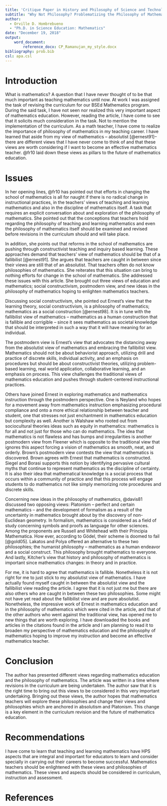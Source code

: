 ```yaml
---
title: 'Critique Paper in History and Philosophy of Science and Technology Education'
subtitle: "Why Not Philosophy? Problematizing the Philosophy of Mathematics in a Time of Curriculum Reform"
author:
  - Orville D. Hombrebueno
  - "Ph.D. in Science Education: Mathematics"
date: "December 19, 2018"
output: 
    word_document:
        reference_docx: CP_Ramanujan_my_style.docx
bibliography: prob.bib
csl: apa.csl
---
```

# Introduction

What is mathematics? A question that I have never thought of to be that much important as teaching mathematics until now. At work I was assigned the task of revising the curriculum for our BSEd Mathematics program. During the said task, I have not seen nor realized this very important aspect of mathematics education. However, reading the article, I have come to see that it solicits much consideration in the task. Not to mention the implementation of the curriculum.  As a math teacher, I have come to realize the importance of philosophy of mathematics in my teaching career. I have learned that aside from my view of mathematics -- absolutist [@ernest91]-- there are different views that I have never come to think of and that these views are worth considering if I want to become an effective mathematics teacher. @fr10 laid down these views as pillars to the future of mathematics education.

# Issues

In her opening lines, @fr10 has pointed out that efforts in changing the school of mathematics is all for naught if there is no radical change in instructional practices, in the teachers' views of teaching and learning mathematics and also in the discipline of mathematics itself. A task that requires an explicit conversation about and exploration of the philosophy of mathematics. She pointed out that the conceptions that teachers hold regarding the philosophy of teaching and learning mathematics and even the philosophy of mathematics itself should be examined and revised before revisions in the curriculum should and will take place. 

In addition, she points out that reforms in the school of mathematics are pushing through constructivist teaching and inquiry based learning. These approaches demand that teachers' view of mathematics should be that of a fallibilist [@ernest91]. She argues that teachers are caught in between since their views are still that of an absolutist. That teachers often do not know philosophies of mathematics. She reiterates that this situation can bring to nothing efforts for change in the school of mathematics. She addressed these issues with this article. She brought out three views of education and mathematics; social constructivism, postmodern view, and new ideas in the philosophy of mathematics hoping to enlighten mathematics teachers.

Discussing social constructivism, she pointed out Ernest's view that the learning theory, social constructivism, is a philosophy of mathematics; mathematics as a social construction [@ernest98]. It is in tune with the fallibilist view of mathematics -- mathematics as a human construction that is fallible and corrigible -- since it sees mathematics as societal knowledge that should be interpreted in such a way that it will have meaning for an individual.

The postmodern view is Ernest's view that advocates the distancing away from the absolutist view of mathematics and embracing the fallibilist view. Mathematics should not be about behaviorist approach, utilizing drill and practice of discrete skills, individual activity, and an emphasis on procedures but should be about constructivist theories, utilizing problem-based learning, real world application, collaborative learning, and an emphasis on process. This view challenges the traditional views of mathematics education and pushes through student-centered instructional practices.

Others have joined Ernest in exploring mathematics and mathematics instruction through the postmodern perspective. One is Neyland who hopes for a movement away from mathematics instruction emphasizing procedural compliance and onto a more ethical relationship between teacher and student, one that stresses not just enchantment in mathematics education but complexity as well. Another is Walshaw who rooted out from sociocultural theories ideas such as equity in mathematics: mathematics is for all and not just for those who can do mathematics. The idea that mathematics is not flawless and has bumps and irregularities is another postmodern view from Fleener which is opposite to the traditional view that ignores this aspect forcing a vision of mathematics as smooth, neat, and orderly. Brown's postmodern view contests the view that mathematics is discovered. Brown agrees with Ernest that mathematics is constructed. Siegel and Borasi supports this notion by identifying pervasive cultural myths that continue to represent mathematics as the discipline of certainty. It is also their idea that mathematical knowledge is a social process that occurs within a community of practice and that this process will engage students to do mathematics not like simply memorizing rote procedures and discrete skills.

Concerning new ideas in the philosophy of mathematics, @davis81 discussed two opposing views: Platonism -- perfect and certain mathematics -- and the development of formalism as a result of the uncertainty in mathematics brought about by the discovery of non-Euclidean geometry. In formalism, mathematics is considered as a field of study concerning symbols and proofs as language for other sciences. Among the proponents are Russell and Whitehead with their Principia Mathematica. How ever, according to Gödel, their scheme is doomed to fail [@gold05]. Lakatos and Polya offered an alternative to these two philosophies; the humanist philosophy -- mathematics as a human endeavor and a social construct. This philosophy brought mathematics to everyone. And lastly, Kitcher's view that history and philosophy of mathematics is important since mathematics changes: in theory and in practice.

For me, it is hard to agree that mathematics is fallible. Nonetheless it is not right for me to just stick to my absolutist view of mathematics. I have actually found myself caught in between the absolutist view and the fallibilist view reading the article. I agree that it is not just me but there are also others who are caught in between these two philosophies. Some might not have yet read about the fallibilist view and are pure absolutist. Nonetheless, the impressive work of Ernest in mathematics education and in the philosophy of mathematics which were cited in the article, and that of the other authors who went against the traditional view, has opened me to new things that are worth exploring. I have downloaded the books and articles in the citations found in the article and I am planning to read it to broaden my perspective of mathematics education and the philosophy of mathematics hoping to improve my instruction and become an effective mathematics teacher. 

# Conclusion

The author has presented different views regarding mathematics education and the philosophy of mathematics. The article was written in a time where revisions in the curriculum are being undertaken. The author saw that it is the right time to bring out this views to be considered in this very important undertaking. Bringing out these views, the author hopes that mathematics teachers will explore these philosophies and change their views and philosophies which are anchored in absolutism and Platonism. This change is a key element in the curriculum revision and the future of mathematics education.

# Recommendations

I have come to learn that teaching and learning mathematics have HPS aspects that are integral and important for educators to learn and consider specially in carrying out their careers to become successful. Mathematics teachers should be enlightened with these views and philosophies of mathematics. These views and aspects should be considered in curriculum, instruction and assessment.

# References
